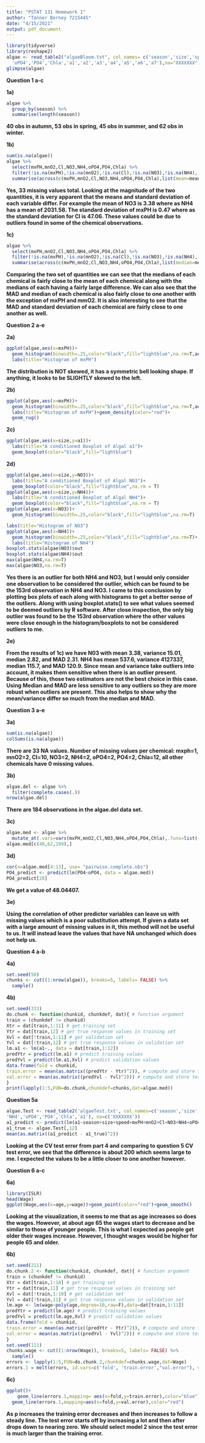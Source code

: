 ```yaml
---
title: "PSTAT 131 Homework 1"
author: "Tanner Berney 7215445"
date: "4/15/2021"
output: pdf_document
---
```

```r
library(tidyverse)
library(reshape2) 
algae <- read_table2("algaeBloom.txt", col_names= c('season','size','speed','mxPH','mnO2','Cl','NO3','NH4',
  'oPO4','PO4','Chla','a1','a2','a3','a4','a5','a6','a7'),na="XXXXXXX")
glimpse(algae)
```
**Question 1 a-c**

**1a)**
```r
algae %>%
  group_by(season) %>%
  summarise(length(season))
```
**40 obs in autumn, 53 obs in spring, 45 obs in summer, and 62 obs in winter.**

**1b)**
```r
sum(is.na(algae))
algae %>%
  select(mxPH,mnO2,Cl,NO3,NH4,oPO4,PO4,Chla) %>%
  filter(!is.na(mxPH),!is.na(mnO2),!is.na(Cl),!is.na(NO3),!is.na(NH4),!is.na(oPO4),!is.na(PO4),!is.na(Chla)) %>%
  summarise(across(c(mxPH,mnO2,Cl,NO3,NH4,oPO4,PO4,Chla),list(mean=mean,var=var)))
```
**Yes, 33 missing values total. Looking at the magnitude of the two quantities, it is very apparent that the means and standard deviation of each variable differ. For example the mean of NO3 is 3.38 where as NH4 has a mean of 2031.58. The standard deviation of mxPH is 0.47 where as the standard deviation for Cl is 47.06. These values could be due to outliers found in some of the chemical observations.**

**1c)**
```r
algae %>%
  select(mxPH,mnO2,Cl,NO3,NH4,oPO4,PO4,Chla) %>%
  filter(!is.na(mxPH),!is.na(mnO2),!is.na(Cl),!is.na(NO3),!is.na(NH4),!is.na(oPO4),!is.na(PO4),!is.na(Chla)) %>%
  summarise(across(c(mxPH,mnO2,Cl,NO3,NH4,oPO4,PO4,Chla),list(median=median,mad=mad)))
```
**Comparing the two set of quantities we can see that the medians of each chemical is fairly close to the mean of each chemical along with the medians of each having a fairly large difference. We can also see that the MAD and median of each chemical is also fairly close to one another with the exception of mxPH and mmO2. It is also interesting to see that the MAD and standard deviation of each chemical are fairly close to one another as well.**

**Question 2 a-e**

**2a)**
```r
ggplot(algae,aes(x=mxPH))+
  geom_histogram(binwidth=.25,color="black",fill="lightblue",na.rm=T,aes(y=after_stat(density)))+
  labs(title="Histogram of mxPH")
```
**The distribution is NOT skewed, it has a symmetric bell looking shape. If anything, it looks to be SLIGHTLY skewed to the left.**

**2b)**
```r
ggplot(algae,aes(x=mxPH))+
  geom_histogram(binwidth=.25,color="black",fill="lightblue",na.rm=T,aes(y=after_stat(density)))+
  labs(title="Histogram of mxPH")+geom_density(color="red")+
  geom_rug()
```
**2c)**
```r
ggplot(algae,aes(x=size,y=a1))+
  labs(title="A conditioned Boxplot of Algal a1")+
  geom_boxplot(color="black",fill="lightblue")
```
**2d)**
```r
ggplot(algae,aes(x=size,y=NO3))+
  labs(title="A conditioned Boxplot of Algal NO3")+
  geom_boxplot(color="black",fill="lightblue",na.rm = T)
ggplot(algae,aes(x=size,y=NH4))+
  labs(title="A conditioned Boxplot of Algal NH4")+
  geom_boxplot(color="black",fill="lightblue",na.rm = T)
ggplot(algae,aes(x=NO3))+
  geom_histogram(binwidth=.25,color="black",fill="lightblue",na.rm=T)
```


```r
labs(title="Histogram of NO3")
ggplot(algae,aes(x=NH4))+
  geom_histogram(binwidth=.25,color="black",fill="lightblue",na.rm=T)+
  labs(title="Histogram of NH4")
boxplot.stats(algae$NO3)$out
boxplot.stats(algae$NH4)$out
max(algae$NH4,na.rm=T)
max(algae$NO3,na.rm=T)
```
**Yes there is an outlier for both NH4 and NO3, but I would only consider one observation to be considered the outlier, which can be found to be the 153rd observation in NH4 and NO3. I came to this conclusion by plotting box plots of each along with histograms to get a better sense of the outliers. Along with using boxplot.stats() to see what values seemed to be deemed outliers by R software. After close inspection, the only big outlier was found to be the 153rd observation where the other values were close enough in the histogram/boxplots to not be considered outliers to me.**

**2e)**

**From the results of 1c) we have N03 with mean 3.38, variance 15.01, median 2.82, and MAD 2.31. NH4 has mean 537.6, variance 4127337, median 115.7, and MAD 120.9. Since mean and variance take outliers into account, it makes them sensitive when there is an outlier present. Because of this, those two estimators are not the best choice in this case. Using Median and MAD are less sensitive to any outliers so they are more robust when outliers are present. This also helps to show why the mean/variance differ so much from the median and MAD.**

**Question 3 a-e**

**3a)**
```r
sum(is.na(algae))
colSums(is.na(algae))
```
**There are 33 NA values. Number of missing values per chemical: mxph=1, mnO2=2, Cl=10, NO3=2, NH4=2, oPO4=2, PO4=2, Chla=12, all other chemicals have 0 missing values.**

**3b)**
```r
algae.del <- algae %>% 
  filter(complete.cases(.))
nrow(algae.del)
```
**There are 184 observations in the algae.del data set.**

**3c)**
```r
algae.med <- algae %>%
  mutate_at(.vars=vars(mxPH,mnO2,Cl,NO3,NH4,oPO4,PO4,Chla),.funs=list(~ifelse(is.na(.), median(., na.rm=TRUE), .)))
algae.med[c(48,62,199),]
```
**3d)**
```r
cor(x=algae.med[4:13], use= "pairwise.complete.obs")
PO4_predict <- predict(lm(PO4~oPO4, data = algae.med))
PO4_predict[28]
```
**We get a value of 48.04407.**

**3e)**

**Using the correlation of other predictor variables can leave us with missing values which is a poor substitution attempt. If given a data set with a large amount of missing values in it, this method will not be useful to us. It will instead leave the values that have NA unchanged which does not help us.**

**Question 4 a-b**

**4a)**
```r
set.seed(50)
chunks <- cut((1:nrow(algae)), breaks=5, labels= FALSE) %>%
  sample()
```
**4b)**
```r
set.seed(333)
do.chunk <- function(chunkid, chunkdef, dat){ # function argument
train = (chunkdef != chunkid)
Xtr = dat[train,1:11] # get training set
Ytr = dat[train,12] # get true response values in training set
Xvl = dat[!train,1:11] # get validation set
Yvl = dat[!train,12] # get true response values in validation set
lm.a1 <- lm(a1~., data = dat[train,1:12])
predYtr = predict(lm.a1) # predict training values
predYvl = predict(lm.a1,Xvl) # predict validation values
data.frame(fold = chunkid,
train.error = mean(as.matrix((predYtr - Ytr)^2)), # compute and store training error
val.error = mean(as.matrix((predYvl - Yvl)^2))) # compute and store test error
}
print(lapply(1:5,FUN=do.chunk,chunkdef=chunks,dat=algae.med))
```
**Question 5a**
```r
algae.Test <- read_table2('algaeTest.txt', col_names=c('season','size','speed','mxPH','mnO2','Cl','NO3',
'NH4','oPO4','PO4','Chla','a1'), na=c('XXXXXXX'))
a1_predict <- predict(lm(a1~season+size+speed+mxPH+mnO2+Cl+NO3+NH4+oPO4+PO4+Chla,data=algae.med),data=algae.Test)
a1_true <- algae.Test[,12]
mean(as.matrix((a1_predict - a1_true)^2))
```
**Looking at the CV test error from part 4 and comparing to question 5 CV test error, we see that the difference is about 200 which seems large to me. I expected the values to be a little closer to one another however.**

**Question 6 a-c**

**6a)**
```r
library(ISLR) 
head(Wage)
ggplot(Wage,aes(x=age,y=wage))+geom_point(color="red")+geom_smooth()
```
**Looking at the visualization, it seems to me that as age increases so does the wages. However, at about age 65 the wages start to decrease and be similar to those of younger people. This is what I expected as people get older their wages increase. However, I thought wages would be higher for people 65 and older.**

**6b)**
```r
set.seed(211)
do.chunk.2 <- function(chunkid, chunkdef, dat){ # function argument
train = (chunkdef != chunkid)
Xtr = dat[train,1:10] # get training set
Ytr = dat[train,11] # get true response values in training set
Xvl = dat[!train,1:10] # get validation set
Yvl = dat[!train,11] # get true response values in validation set
lm.age <- lm(wage~poly(age,degree=10,raw=F),data=dat[train,1:11])
predYtr = predict(lm.age) # predict training values
predYvl = predict(lm.age,Xvl) # predict validation values
data.frame(fold = chunkid,
train.error = mean(as.matrix((predYtr - Ytr)^2)), # compute and store training error
val.error = mean(as.matrix((predYvl - Yvl)^2))) # compute and store test error
}
set.seed(111)
chunks.wage <- cut((1:nrow(Wage)), breaks=5, labels= FALSE) %>%
  sample()
errors <- lapply(1:5,FUN=do.chunk.2,chunkdef=chunks.wage,dat=Wage)
errors.1 = melt(errors, id.vars=c('fold', 'train.error',"val.error"), value.name='error')
```
**6c)**
```r
ggplot()+ 
    geom_line(errors.1,mapping= aes(x=fold,y=train.error),color="blue")+
  geom_line(errors.1,mapping=aes(x=fold,y=val.error),color="red")
```
**As p increases the training error decreases and then increases to follow a steady line. The test error starts off by increasing a lot and then after drops down to nearing zero. We should select model 2 since the test error is much larger than the training error.**
